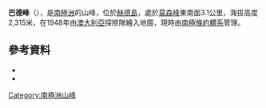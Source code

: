 {{Coord|53|7|S|73|33|E|source:GNIS|display=title}}

'''巴德峰'''（{{lang-en|Budd Peak}}），是[[南極洲|南極洲]]的山峰，位於[[赫德島|赫德島]]，處於[[莫森峰|莫森峰]]東南面3.1公里，海拔高度2,315米，在1948年由[[澳大利亞|澳大利亞]]探險隊繪入地圖，現時由[[南極條約體系|南極條約體系]]管理。

==參考資料==
*{{cite gnis | type = antarid | id = 2105| name = Budd Peak | accessdate = 2011-09-27}}
*{{usgs-gazetteer|id=2105|name=Budd Peak}}

{{Antarctica-geo-stub}}
[[Category:南極洲山峰|Category:南極洲山峰]]